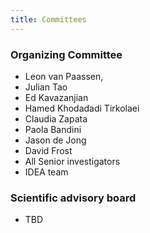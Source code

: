 ```yaml
---
title: Committees
---
```


### Organizing Committee

* Leon van Paassen,
* Julian Tao
* Ed Kavazanjian
* Hamed Khodadadi Tirkolaei
* Claudia Zapata
* Paola Bandini
* Jason de Jong 
* David Frost
* All Senior investigators
* IDEA team

### Scientific advisory board

* TBD

